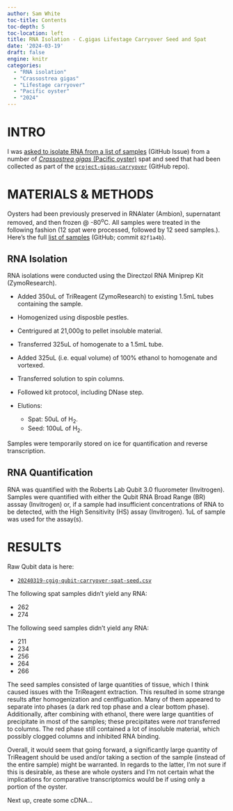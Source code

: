 ```yaml
---
author: Sam White
toc-title: Contents
toc-depth: 5
toc-location: left
title: RNA Isolation - C.gigas Lifestage Carryover Seed and Spat
date: '2024-03-19'
draft: false
engine: knitr
categories: 
  - "RNA isolation"
  - "Crassostrea gigas"
  - "Lifestage carryover"
  - "Pacific oyster"
  - "2024"
---
```

# INTRO

I was [asked to isolate RNA from a list of samples](https://github.com/RobertsLab/resources/issues/1844#issuecomment-1998021805) (GitHub Issue) from a number of [_Crassostrea gigas_ (Pacific oyster)](http://en.wikipedia.org/wiki/Pacific_oyster) spat and seed that had been collected as part of the [`project-gigas-carryover`](https://github.com/RobertsLab/project-gigas-carryover/tree/main/lifestage_carryover) (GitHub repo).

# MATERIALS & METHODS
Oysters had been previously preserved in RNAlater (Ambion), supernatant removed, and then frozen @ -80<sup>o</sup>C. All samples were treated in the following fashion (12 spat were processed, followed by 12 seed samples.). Here's the full [list of samples](https://github.com/RobertsLab/project-gigas-carryover/blob/82f1a4bcd5e2ce80cea9916f271bf1d54f740bd1/lifestage_carryover/data/sampling_metadata/20240314_rna_extractions.csv) (GitHub; commit `82f1a4b`).

## RNA Isolation
RNA isolations were conducted using the Directzol RNA Miniprep Kit (ZymoResearch).

- Added 350uL of TriReagent (ZymoResearch) to existing 1.5mL tubes containing the sample.
- Homogenized using disposble pestles.
- Centrigured at 21,000g to pellet insoluble material.
- Transferred 325uL of homogenate to a 1.5mL tube.
- Added 325uL (i.e. equal volume) of 100% ethanol to homogenate and vortexed.
- Transferred solution to spin columns.
- Followed kit protocol, including DNase step.
- Elutions:

  - Spat: 50uL of H<sub>2</sub>.
  - Seed: 100uL of H<sub>2</sub>.

Samples were temporarily stored on ice for quantification and reverse transcription.

## RNA Quantification
RNA was quantified with the Roberts Lab Qubit 3.0 fluorometer (Invitrogen). Samples were quantified with either the Qubit RNA Broad Range (BR) asssay (Invitrogen) or, if a sample had insufficient concentrations of RNA to be detected, with the High Sensitivity (HS) assay (Invitrogen). 1uL of sample was used for the assay(s).

# RESULTS

Raw Qubit data is here:

- [`20240319-cgig-qubit-carryover-spat-seed.csv`](../../../../project-gigas-carryover/lifestage_carryover/data/qubit/20240319-cgig-qubit-carryover-spat-seed.csv)

The following spat samples didn't yield any RNA:

- 262
- 274

The following seed samples didn't yield any RNA:

- 211
- 234
- 256
- 264
- 266

::: {.callout-warning}
The seed samples consisted of large quantities of tissue, which I think caused issues with the TriReagent extraction. This resulted in some strange results after homogenization and centfiguation. Many of them appeared to separate into phases (a dark red top phase and a clear bottom phase). Additionally, after combining with ethanol, there were large quantities of precipitate in most of the samples; these precipitates were _not_ transferred to columns. The red phase still contained a lot of insoluble material, which possibly clogged columns and inhibited RNA binding.
:::


Overall, it would seem that going forward, a significantly large quantity of TriReagent should be used and/or taking a section of the sample (instead of the entire sample) might be warranted. In regards to the latter, I'm not sure if this is desirable, as these are whole oysters and I'm not certain what the implications for comparative transcriptomics would be if using only a portion of the oyster.

Next up, create some cDNA...
